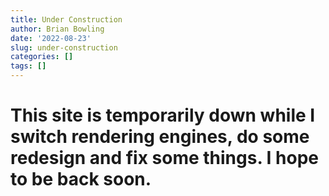 ```yaml
---
title: Under Construction
author: Brian Bowling
date: '2022-08-23'
slug: under-construction
categories: []
tags: []
---
```


# This site is temporarily down while I switch rendering engines, do some redesign and fix some things. I hope to be back soon.
